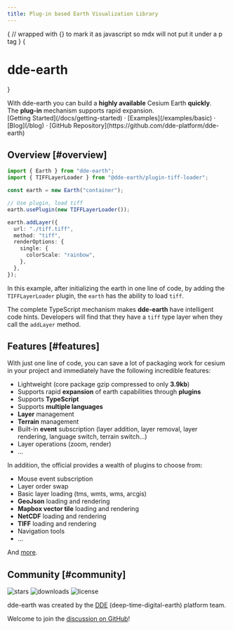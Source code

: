 ```yaml
---
title: Plug-in based Earth Visualization Library
---
```



{
// wrapped with {} to mark it as javascript so mdx will not put it under a p tag
}
{<h1 className="text-center text-4xl tracking-tighter font-extrabold md:text-5xl mt-8">dde-earth</h1>}

<Bleed>
  <Features/>
</Bleed>

<Callout emoji="✅">
  With dde-earth you can build a <strong>highly available</strong> Cesium Earth <strong>quickly</strong>.<br/>
  The <strong>plug-in</strong> mechanism supports rapid expansion.
</Callout>

<div className="mt-16 mb-20 text-center">
  [Getting Started](/docs/getting-started) · [Examples](/examples/basic) · [Blog](/blog) · [GitHub Repository](https://github.com/dde-platform/dde-earth)
</div>

## Overview [#overview]

```ts
import { Earth } from "dde-earth";
import { TIFFLayerLoader } from "@dde-earth/plugin-tiff-loader";

const earth = new Earth("container");

// Use plugin, load tiff
earth.usePlugin(new TIFFLayerLoader());

earth.addLayer({
  url: "./tiff.tiff",
  method: "tiff",
  renderOptions: {
    single: {
      colorScale: "rainbow",
    },
  },
});
```
In this example, after initializing the earth in one line of code, by adding the `TIFFLayerLoader` plugin, the `earth` has the ability to load `tiff`.

The complete TypeScript mechanism makes **dde-earth** have intelligent code hints. Developers will find that they have a `tiff` type layer when they call the `addLayer` method.

## Features [#features]

With just one line of code, you can save a lot of packaging work for cesium in your project and immediately have the following incredible features:

- Lightweight (core package gzip compressed to only **3.9kb**)
- Supports rapid **expansion** of earth capabilities through **plugins**
- Supports **TypeScript**
- Supports **multiple languages**
- **Layer** management
- **Terrain** management
- Built-in **event** subscription (layer addition, layer removal, layer rendering, language switch, terrain switch…)
- Layer operations (zoom, render)
- …

In addition, the official provides a wealth of plugins to choose from:

- Mouse event subscription
- Layer order swap
- Basic layer loading (tms, wmts, wms, arcgis)
- **GeoJson** loading and rendering
- **Mapbox vector tile** loading and rendering
- **NetCDF** loading and rendering
- **TIFF** loading and rendering
- Navigation tools
- …

And [more](/docs/getting-started).

## Community [#community]

<p className="flex h-6 mt-4 gap-2">
  <img alt="stars" src="https://badgen.net/github/stars/dde-platform/dde-earth" />
  <img alt="downloads" src="https://badgen.net/npm/dt/dde-earth" />
  <img alt="license" src="https://badgen.net/npm/license/dde-earth" />
</p>

dde-earth was created by the [DDE](https://github.com/dde-platform) (deep-time-digital-earth) platform team.

Welcome to join the [discussion on GitHub](https://github.com/dde-platform/dde-earth/discussions)!